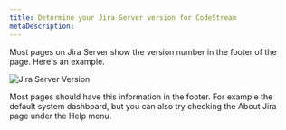 ```yaml
---
title: Determine your Jira Server version for CodeStream
metaDescription:
---
```


Most pages on Jira Server show the version number in the footer of the page. Here's an example.

![Jira Server Version](/images/JiraServerVersion.png)

Most pages should have this information in the footer. For example the default system dashboard, but you can also try checking the About Jira page under the Help menu.
